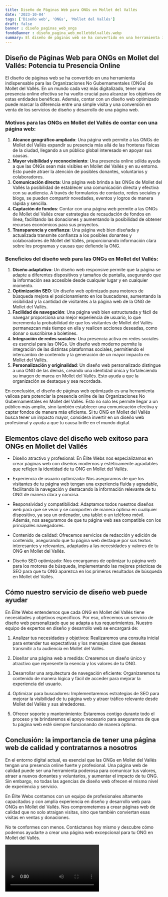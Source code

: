 ```yaml
---
title: Diseño de Páginas Web para ONGs en Mollet del Vallés
date: '2023-10-04'
tags: ['Diseño web', 'ONGs', 'Mollet del Vallés']
draft: false
banner : diseño_paginas_web_ongs
fondoBanner : diseño_pagina_web_molletdelvallés.webp
summary: El diseño de páginas web se ha convertido en una herramienta indispensable para las Organizaciones No Gubernamentales (ONGs) de Mollet del Vallés. En un mundo cada vez más digitalizado, tener una presencia online efectiva se ha vuelto crucial para alcanzar los objetivos de estas entidades benéficas. Además, contar con un diseño web optimizado puede marcar la diferencia entre una simple visita y una conversión en venta de los servicios de diseño y desarrollo de una página web.
---
```


## Diseño de Páginas Web para ONGs en Mollet del Vallés: Potencia tu Presencia Online

El diseño de páginas web se ha convertido en una herramienta indispensable para las Organizaciones No Gubernamentales (ONGs) de Mollet del Vallés. En un mundo cada vez más digitalizado, tener una presencia online efectiva se ha vuelto crucial para alcanzar los objetivos de estas entidades benéficas. Además, contar con un diseño web optimizado puede marcar la diferencia entre una simple visita y una conversión en venta de los servicios de diseño y desarrollo de una página web.

### Motivos para las ONGs en Mollet del Vallés de contar con una página web:

1. **Alcance geográfico ampliado**: Una página web permite a las ONGs de Mollet del Vallés expandir su presencia más allá de las fronteras físicas de la ciudad, llegando a un público global interesado en apoyar sus causas.
2. **Mayor visibilidad y reconocimiento**: Una presencia online sólida ayuda a que las ONGs sean más visibles en Mollet del Vallés y en su entorno. Esto puede atraer la atención de posibles donantes, voluntarios y colaboradores.
3. **Comunicación directa**: Una página web brinda a las ONGs de Mollet del Vallés la posibilidad de establecer una comunicación directa y efectiva con su audiencia. A través de formularios de contacto, redes sociales y blogs, se pueden compartir novedades, eventos y logros de manera rápida y sencilla.
4. **Captación de fondos**: Contar con una página web permite a las ONGs de Mollet del Vallés crear estrategias de recaudación de fondos en línea, facilitando las donaciones y aumentando la posibilidad de obtener recursos económicos para sus proyectos.
5. **Transparencia y confianza**: Una página web bien diseñada y actualizada transmite confianza a los posibles donantes y colaboradores de Mollet del Vallés, proporcionando información clara sobre los programas y causas que defiende la ONG.

### Beneficios del diseño web para las ONGs en Mollet del Vallés:

1. **Diseño adaptativo**: Un diseño web responsive permite que la página se adapte a diferentes dispositivos y tamaños de pantalla, asegurando que la información sea accesible desde cualquier lugar y en cualquier momento.
2. **Optimización SEO**: Un diseño web optimizado para motores de búsqueda mejora el posicionamiento en los buscadores, aumentando la visibilidad y la cantidad de visitantes a la página web de la ONG de Mollet del Vallés.
3. **Facilidad de navegación**: Una página web bien estructurada y fácil de navegar proporciona una mejor experiencia de usuario, lo que incrementa la probabilidad de que los visitantes de Mollet del Vallés permanezcan más tiempo en ella y realicen acciones deseadas, como donar o suscribirse a boletines.
4. **Integración de redes sociales**: Una presencia activa en redes sociales es esencial para las ONGs. Un diseño web moderno permite la integración de las distintas plataformas sociales, permitiendo el intercambio de contenido y la generación de un mayor impacto en Mollet del Vallés.
5. **Personalización y originalidad**: Un diseño web personalizado distingue a una ONG de las demás, creando una identidad única y fortaleciendo su imagen de marca en Mollet del Vallés. Esto ayuda a que la organización se destaque y sea recordada.

En conclusión, el diseño de páginas web optimizado es una herramienta valiosa para potenciar la presencia online de las Organizaciones No Gubernamentales en Mollet del Vallés. Esto no solo les permite llegar a un público más amplio, sino también establecer una comunicación efectiva y captar fondos de manera más eficiente. Si tu ONG en Mollet del Vallés busca tener un impacto mayor, considera invertir en un diseño web profesional y ayuda a que tu causa brille en el mundo digital.

<GifSeo />

<Cta />

## Elementos clave del diseño web exitoso para ONGs en Mollet del Vallés

- Diseño atractivo y profesional: En Élite Webs nos especializamos en crear páginas web con diseños modernos y estéticamente agradables que reflejen la identidad de tu ONG en Mollet del Vallés.

- Experiencia de usuario optimizada: Nos aseguramos de que los visitantes de tu página web tengan una experiencia fluida y agradable, facilitando la navegación y destacando la información relevante de tu ONG de manera clara y concisa.

- Responsividad y compatibilidad: Adaptamos todos nuestros diseños web para que se vean y se comporten de manera óptima en cualquier dispositivo, ya sea un ordenador, una tablet o un teléfono móvil. Además, nos aseguramos de que tu página web sea compatible con los principales navegadores.

- Contenido de calidad: Ofrecemos servicios de redacción y edición de contenido, asegurando que tu página web destaque por sus textos interesantes y relevantes, adaptados a las necesidades y valores de tu ONG en Mollet del Vallés.

- Diseño SEO optimizado: Nos encargamos de optimizar tu página web para los motores de búsqueda, implementando las mejores prácticas de SEO para que tu ONG aparezca en los primeros resultados de búsqueda en Mollet del Vallés.

## Cómo nuestro servicio de diseño web puede ayudar

En Élite Webs entendemos que cada ONG en Mollet del Vallés tiene necesidades y objetivos específicos. Por eso, ofrecemos un servicio de diseño web personalizado que se adapta a tus requerimientos. Nuestro equipo de expertos en diseño y desarrollo web se encargará de:

1. Analizar tus necesidades y objetivos: Realizaremos una consulta inicial para entender tus expectativas y los mensajes clave que deseas transmitir a tu audiencia en Mollet del Vallés.

2. Diseñar una página web a medida: Crearemos un diseño único y atractivo que represente la esencia y los valores de tu ONG.

3. Desarrollar una arquitectura de navegación eficiente: Organizaremos tu contenido de manera lógica y fácil de acceder para mejorar la experiencia del usuario.

4. Optimizar para buscadores: Implementaremos estrategias de SEO para mejorar la visibilidad de tu página web y atraer tráfico relevante desde Mollet del Vallés y sus alrededores.

5. Ofrecer soporte y mantenimiento: Estaremos contigo durante todo el proceso y te brindaremos el apoyo necesario para asegurarnos de que tu página web esté siempre funcionando de manera óptima.

## Conclusión: la importancia de tener una página web de calidad y contratarnos a nosotros

En el entorno digital actual, es esencial que las ONGs en Mollet del Vallés tengan una presencia online fuerte y profesional. Una página web de calidad puede ser una herramienta poderosa para comunicar tus valores, atraer a nuevos donantes y voluntarios, y aumentar el impacto de tu ONG. Sin embargo, no todas las agencias de diseño web ofrecen el mismo nivel de experiencia y servicio.

En Élite Webs contamos con un equipo de profesionales altamente capacitados y con amplia experiencia en diseño y desarrollo web para ONGs en Mollet del Vallés. Nos comprometemos a crear páginas web de calidad que no solo atraigan visitas, sino que también conviertan esas visitas en ventas y donaciones.

No te conformes con menos. Contáctanos hoy mismo y descubre cómo podemos ayudarte a crear una página web excepcional para tu ONG en Mollet del Vallés.

<Video />

<CtaBot job='ONGs' city='Mollet del Vallés'/>

<Gmaps query='Mollet del Vallés+españa+maps' />